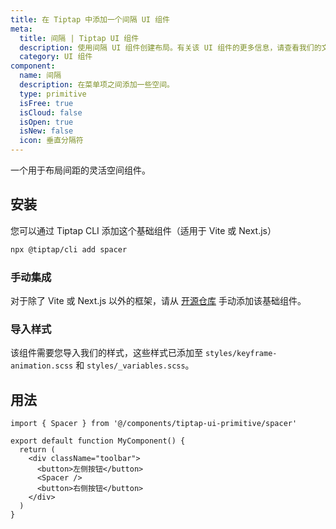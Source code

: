 ```yaml
---
title: 在 Tiptap 中添加一个间隔 UI 组件
meta:
  title: 间隔 | Tiptap UI 组件
  description: 使用间隔 UI 组件创建布局。有关该 UI 组件的更多信息，请查看我们的文档！
  category: UI 组件
component:
  name: 间隔
  description: 在菜单项之间添加一些空间。
  type: primitive
  isFree: true
  isCloud: false
  isOpen: true
  isNew: false
  icon: 垂直分隔符
---
```


一个用于布局间距的灵活空间组件。

## 安装
您可以通过 Tiptap CLI 添加这个基础组件（适用于 Vite 或 Next.js）

```bash
npx @tiptap/cli add spacer
```

### 手动集成
对于除了 Vite 或 Next.js 以外的框架，请从 [开源仓库](https://github.com/ueberdosis/tiptap-ui-components/tree/main/apps/web/src/components/tiptap-ui-primitive/spacer) 手动添加该基础组件。

### 导入样式

该组件需要您导入我们的样式，这些样式已添加至 `styles/keyframe-animation.scss` 和 `styles/_variables.scss`。

## 用法

```tsx
import { Spacer } from '@/components/tiptap-ui-primitive/spacer'

export default function MyComponent() {
  return (
    <div className="toolbar">
      <button>左侧按钮</button>
      <Spacer />
      <button>右侧按钮</button>
    </div>
  )
}
```